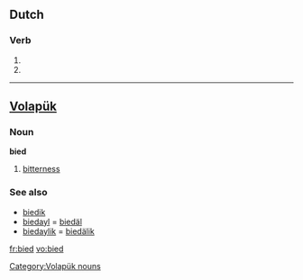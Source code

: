 ==Dutch==

===Verb===
{{infl|nl}}

# {{nl-verb-form|p=1|n=sg|t=pres|bieden}}
# {{nl-verb-form|m=imp|bieden}}

----

==[[Volapük]]==

===Noun===
'''bied'''

# [[bitterness]]

===See also===
* [[biedik]]
* [[biedayl]] = [[biedäl]]
* [[biedaylik]] = [[biedälik]]

[[Category:Volapük nouns]]

[[fr:bied]]
[[vo:bied]]